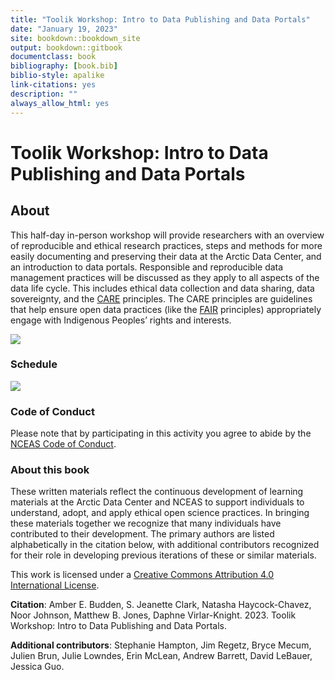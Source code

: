 ```yaml
--- 
title: "Toolik Workshop: Intro to Data Publishing and Data Portals"
date: "January 19, 2023"
site: bookdown::bookdown_site
output: bookdown::gitbook
documentclass: book
bibliography: [book.bib]
biblio-style: apalike
link-citations: yes
description: ""
always_allow_html: yes
---
```


# Toolik Workshop: Intro to Data Publishing and Data Portals {-#open-science}

## About {-}

This half-day in-person workshop will provide researchers with an overview of reproducible and ethical research practices, steps and methods for more easily documenting and preserving their data at the Arctic Data Center, and an introduction to data portals. Responsible and reproducible data management practices will be discussed as they apply to all aspects of the data life cycle. This includes ethical data collection and data sharing, data sovereignty, and the [CARE](https://www.gida-global.org/care) principles. The CARE principles are guidelines that help ensure open data practices (like the [FAIR](https://www.go-fair.org/fair-principles/) principles) appropriately engage with Indigenous Peoples’ rights and interests.


![](images/arctic-data-center.png)

### Schedule {-}

![](images/schedule-toolik.png)

### Code of Conduct {-}
Please note that by participating in this activity you agree to abide by the [NCEAS Code of Conduct](https://www.nceas.ucsb.edu/sites/default/files/2021-11/NCEAS_Code-of-Conduct_Nov2021_0.pdf). 


### About this book {-}

These written materials reflect the continuous development of learning materials at the Arctic Data Center and NCEAS to support individuals to understand, adopt, and apply ethical open science practices. In bringing these materials together we recognize that many individuals have contributed to their development. The primary authors are listed alphabetically in the citation below, with additional contributors recognized for their role in developing previous iterations of these or similar materials.

This work is licensed under a [Creative Commons Attribution 4.0 International License](http://creativecommons.org/licenses/by/4.0/).

**Citation**: Amber E. Budden, S. Jeanette Clark, Natasha Haycock-Chavez, Noor Johnson, Matthew B. Jones, Daphne Virlar-Knight. 2023. Toolik Workshop: Intro to Data Publishing and Data Portals.

**Additional contributors**: Stephanie Hampton, Jim Regetz, Bryce Mecum, Julien Brun, Julie Lowndes, Erin McLean, Andrew Barrett, David LeBauer, Jessica Guo.
